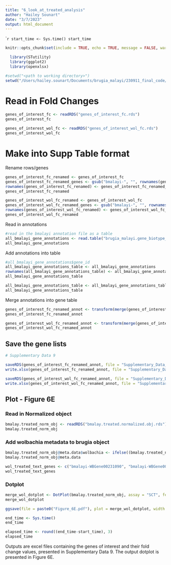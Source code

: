 ```yaml
---
title: "6_look_at_treated_analysis"
author: "Hailey Sounart"
date: "3/7/2023"
output: html_document
---
```


````r

start_time <- Sys.time()
start_time
```

```r
knitr::opts_chunk$set(include = TRUE, echo = TRUE, message = FALSE, warning =FALSE)
```

```r
  library(STutility)
  library(ggplot2)
  library(openxlsx)
```

```r

#setwd("<path to working directory>")
setwd("/Users/hailey.sounart/Documents/brugia_malayi/230911_final_code/r_scripts_treated_worms")
``` 

# Read in Fold Changes

``` r

genes_of_interest_fc <- readRDS("genes_of_interest_fc.rds")
genes_of_interest_fc 

genes_of_interest_wol_fc <- readRDS("genes_of_interest_wol_fc.rds")
genes_of_interest_wol_fc 

```

# Make into Supp Table format

Rename rows/genes
``` r

genes_of_interest_fc_renamed <- genes_of_interest_fc
genes_of_interest_fc_renamed_genes <- gsub("bmalayi-", "", rownames(genes_of_interest_fc_renamed))
rownames(genes_of_interest_fc_renamed) <- genes_of_interest_fc_renamed_genes
genes_of_interest_fc_renamed

genes_of_interest_wol_fc_renamed <- genes_of_interest_wol_fc
genes_of_interest_wol_fc_renamed_genes <- gsub("bmalayi-", "", rownames(genes_of_interest_wol_fc_renamed))
rownames(genes_of_interest_wol_fc_renamed) <- genes_of_interest_wol_fc_renamed_genes
genes_of_interest_wol_fc_renamed


```

Read in annotations
```r

#read in the bmalayi annotation file as a table
all_bmalayi_gene_annotations <- read.table("brugia_malayi.gene_biotype_product.map.tsv", sep="\t", header=T, stringsAsFactors = F)
all_bmalayi_gene_annotations

```

Add annotations into table
```r

#all_bmalayi_gene_annotations$gene_id
all_bmalayi_gene_annotations_table <- all_bmalayi_gene_annotations
rownames(all_bmalayi_gene_annotations_table) <- all_bmalayi_gene_annotations$gene_id
all_bmalayi_gene_annotations_table

all_bmalayi_gene_annotations_table <- all_bmalayi_gene_annotations_table[ , -which(names(all_bmalayi_gene_annotations_table) %in% "gene_id")]
all_bmalayi_gene_annotations_table

```

Merge annotations into gene table
```r

genes_of_interest_fc_renamed_annot <- transform(merge(genes_of_interest_fc_renamed, all_bmalayi_gene_annotations_table,by="row.names",all.x=TRUE), row.names=Row.names, Row.names=NULL) #,all.y=TRUE
genes_of_interest_fc_renamed_annot

genes_of_interest_wol_fc_renamed_annot <- transform(merge(genes_of_interest_wol_fc_renamed, all_bmalayi_gene_annotations_table,by="row.names",all.x=TRUE), row.names=Row.names, Row.names=NULL) #,all.y=TRUE
genes_of_interest_wol_fc_renamed_annot

``` 

## Save the gene lists
```r

# Supplementary Data 9

saveRDS(genes_of_interest_fc_renamed_annot, file = "Supplementary_Data_9A.rds")
write.xlsx(genes_of_interest_fc_renamed_annot, file = "Supplementary_Data_9A.xlsx", col.names=TRUE, row.names=TRUE)

saveRDS(genes_of_interest_wol_fc_renamed_annot, file = "Supplementary_Data_9B.rds")
write.xlsx(genes_of_interest_wol_fc_renamed_annot, file = "Supplementary_Data_9B.xlsx", col.names=TRUE, row.names=TRUE)

``` 

## Plot - Figure 6E

### Read in Normalized object

``` r

bmalay.treated_norm_obj <- readRDS("bmalay.treated.normalized.obj.rds")
bmalay.treated_norm_obj 

```

### Add wolbachia metadata to brugia object

```r

bmalay.treated_norm_obj@meta.data$wolbachia <- ifelse((bmalay.treated_norm_obj@meta.data$counts.wBm >= 1), 1, 0)
bmalay.treated_norm_obj@meta.data

```

```r

wol_treated_text_genes <- c("bmalayi-WBGene00231090", "bmalayi-WBGene00234242", "bmalayi-WBGene00230716", "bmalayi-WBGene00233153", "bmalayi-WBGene00227756","bmalayi-WBGene00234295", "bmalayi-WBGene00225880", "bmalayi-WBGene00233912", "bmalayi-WBGene00221322", "bmalayi-WBGene00226491","bmalayi-WBGene00220387", "bmalayi-WBGene00224725", "bmalayi-WBGene00222232", "bmalayi-WBGene00224389")
wol_treated_text_genes

```

### Dotplot
```r

merge_wol_dotplot <- DotPlot(bmalay.treated_norm_obj, assay = "SCT", features = wol_treated_text_genes, cols ="RdBu",  group.by = "wolbachia", split.by = "condition", dot.scale = 10) + RotatedAxis() + scale_x_discrete(labels = c("bmalayi-WBGene00231090" = "Bma-cul-2", "bmalayi-WBGene00234242" = "Bm13981","bmalayi-WBGene00230716" = "Bm10455", "bmalayi-WBGene00233153" = "Bm12892", "bmalayi-WBGene00227756" = "Bma-try-1", "bmalayi-WBGene00234295" = "Bm14034", "bmalayi-WBGene00225880" = "Bma-cyb-3", "bmalayi-WBGene00233912" = "Bma-ubq-2", "bmalayi-WBGene00221322" = "Bm1061", "bmalayi-WBGene00226491" = "Bma-lap-2", "bmalayi-WBGene00220387" = "Bm126", "bmalayi-WBGene00224725" = "Bma-glb-19", "bmalayi-WBGene00222232" = "Bma-snx-1","bmalayi-WBGene00224389" = "Bma-ned-8")) + scale_y_discrete(labels = c("1_doxycycline" = "W+ T", "1_control" = "W+ C", "0_doxycycline" = "W- T", "0_control" = "W- C")) + xlab("Genes") + ylab("Condition")
merge_wol_dotplot

ggsave(file = paste0("Figure_6E.pdf"), plot = merge_wol_dotplot, width = 10, height =5, dpi = 300)

```

```r

end_time <- Sys.time()
end_time
```

```r

elapsed_time <- round((end_time-start_time), 3)
elapsed_time
```

Outputs are excel files containing the genes of interest and their fold change values, presented in Supplementary Data 9. The output dotplot is presented in Figure 6E. 